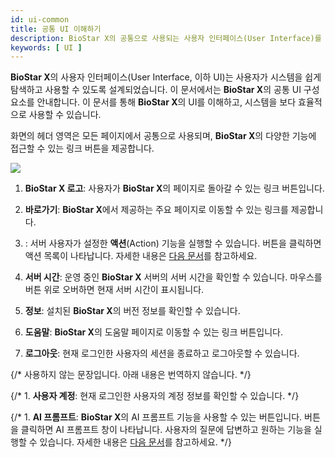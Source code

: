 ```yaml
---
id: ui-common
title: 공통 UI 이해하기
description: BioStar X의 공통으로 사용되는 사용자 인터페이스(User Interface)를 안내합니다.
keywords: [ UI ]
---
```


**BioStar X**의 사용자 인터페이스(User Interface, 이하 UI)는 사용자가 시스템을 쉽게 탐색하고 사용할 수 있도록 설계되었습니다. 이 문서에서는 **BioStar X**의 공통 UI 구성 요소를 안내합니다. 이 문서를 통해 **BioStar X**의 UI를 이해하고, 시스템을 보다 효율적으로 사용할 수 있습니다.

화면의 헤더 영역은 모든 페이지에서 공통으로 사용되며, **BioStar X**의 다양한 기능에 접근할 수 있는 링크 버튼을 제공합니다.

<Image src='/img/biostarx-header.png' />

<Calloutlists>

1. **BioStar X 로고**: 사용자가 **BioStar X**의 <Cmd sid='shell.header.launcher' /> 페이지로 돌아갈 수 있는 링크 버튼입니다.

1. **바로가기**: **BioStar X**에서 제공하는 주요 페이지로 이동할 수 있는 링크를 제공합니다.

1. <Cmd sid='shell.header.action' />: 서버 사용자가 설정한 **액션**(Action) 기능을 실행할 수 있습니다. 버튼을 클릭하면 액션 목록이 나타납니다. 자세한 내용은 [다음 문서](settings-custom-interface)를 참고하세요.

1. <IcSvTime width='26' height='26' /> **서버 시간**: 운영 중인 **BioStar X** 서버의 서버 시간을 확인할 수 있습니다. 마우스를 버튼 위로 오버하면 현재 서버 시간이 표시됩니다.

1. <IcInfo width='26' height='26' /> **정보**: 설치된 **BioStar X**의 버전 정보를 확인할 수 있습니다.

1. <IcHelp width='26' height='26' /> **도움말**: **BioStar X**의 도움말 페이지로 이동할 수 있는 링크 버튼입니다.

1. <IcLogout width='26' height='26' /> **로그아웃**: 현재 로그인한 사용자의 세션을 종료하고 로그아웃할 수 있습니다.

</Calloutlists>

{/* 사용하지 않는 문장입니다. 아래 내용은 번역하지 않습니다. */}

{/* 1. <IcAccout width='26' height='26' /> **사용자 계정**: 현재 로그인한 사용자의 계정 정보를 확인할 수 있습니다. */}

{/* 1. <IcAibtn width='26' height='26' /> **AI 프롬프트**: **BioStar X**의 AI 프롬프트 기능을 사용할 수 있는 버튼입니다. 버튼을 클릭하면 AI 프롬프트 창이 나타납니다. 사용자의 질문에 답변하고 원하는 기능을 실행할 수 있습니다. 자세한 내용은 [다음 문서](#)를 참고하세요. */}